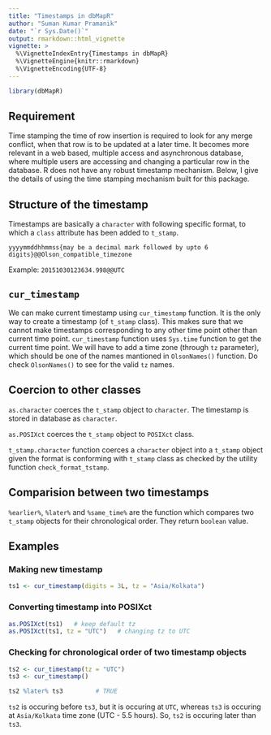 ```yaml
---
title: "Timestamps in dbMapR"
author: "Suman Kumar Pramanik"
date: "`r Sys.Date()`"
output: rmarkdown::html_vignette
vignette: >
  %\VignetteIndexEntry{Timestamps in dbMapR}
  %\VignetteEngine{knitr::rmarkdown}
  %\VignetteEncoding{UTF-8}
---
```


```r
library(dbMapR)
```

## Requirement

Time stamping the time of row insertion is required to look for any merge conflict, when that row is to be updated at a later time. It becomes more relevant in a web based, multiple access and asynchronous database, where multiple users are accessing and changing a particular row in the database. R does not have any robust timestamp mechanism. Below, I give the details of using the time stamping mechanism built for this package.

## Structure of the timestamp

Timestamps are basically a `character` with following specific format, to which a `class` attribute has been added to `t_stamp`.

```
yyyymmddhhmmss{may be a decimal mark followed by upto 6 digits}@@Olson_compatible_timezone
```

Example: `20151030123634.998@@UTC`

## `cur_timestamp`

We can make current timestamp using `cur_timestamp` function. It is the only way to create a timestamp (of `t_stamp` class). This makes sure that we cannot make timestamps corresponding to any other time point other than current time point. `cur_timestamp` function uses `Sys.time` function to get the current time point. We will have to add a time zone (through `tz` parameter), which should be one of the names mantioned in `OlsonNames()` function. Do check `OlsonNames()` to see for the valid `tz` names.

## Coercion to other classes

`as.character` coerces the `t_stamp` object to `character`. The timestamp is stored in database as `character`.

`as.POSIXct` coerces the `t_stamp` object to `POSIXct` class.

`t_stamp.character` function coerces a `character` object into a `t_stamp` object given the format is conforming with `t_stamp` class as checked by the utility function `check_format_tstamp`.

## Comparision between two timestamps

`%earlier%`, `%later%` and `%same_time%` are the function which compares two `t_stamp` objects for their chronological order. They return `boolean` value.

## Examples

### Making new timestamp

```r
ts1 <- cur_timestamp(digits = 3L, tz = "Asia/Kolkata")
```

### Converting timestamp into POSIXct

```r
as.POSIXct(ts1)   # keep default tz
as.POSIXct(ts1, tz = "UTC")   # changing tz to UTC
```

### Checking for chronological order of two timestamp objects

```r
ts2 <- cur_timestamp(tz = "UTC")
ts3 <- cur_timestamp()

ts2 %later% ts3         # TRUE
```

`ts2` is occuring before `ts3`, but it is occuring at `UTC`, whereas `ts3` is occuring at `Asia/Kolkata` time zone (UTC - 5.5 hours). So, `ts2` is occuring later than `ts3`.

